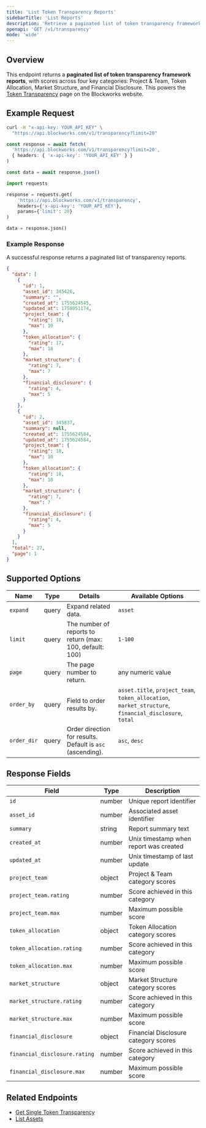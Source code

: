 ```yaml
---
title: 'List Token Transparency Reports'
sidebarTitle: 'List Reports'
description: 'Retrieve a paginated list of token transparency framework scores and ratings'
openapi: 'GET /v1/transparency'
mode: 'wide'
---
```


## Overview

This endpoint returns a **paginated list of token transparency framework reports**, with scores across four key categories: Project & Team, Token Allocation, Market Structure, and Financial Disclosure.
This powers the [Token Transparency](http://blockworks.co//token-transparency) page on the Blockworks website.

## Example Request

<CodeGroup>

```bash cURL
curl -H "x-api-key: YOUR_API_KEY" \
  "https://api.blockworks.com/v1/transparency?limit=20"
```

```typescript TypeScript
const response = await fetch(
  'https://api.blockworks.com/v1/transparency?limit=20',
  { headers: { 'x-api-key': 'YOUR_API_KEY' } }
)

const data = await response.json()
```

```python Python
import requests

response = requests.get(
    'https://api.blockworks.com/v1/transparency',
    headers={'x-api-key': 'YOUR_API_KEY'},
    params={'limit': 20}
)

data = response.json()
```

</CodeGroup>

### Example Response

A successful response returns a paginated list of transparency reports.

```json
{
  "data": [
    {
      "id": 1,
      "asset_id": 345426,
      "summary": "",
      "created_at": 1755624545,
      "updated_at": 1758051174,
      "project_team": {
        "rating": 10,
        "max": 10
      },
      "token_allocation": {
        "rating": 17,
        "max": 18
      },
      "market_structure": {
        "rating": 7,
        "max": 7
      },
      "financial_disclosure": {
        "rating": 4,
        "max": 5
      }
    },
    {
      "id": 2,
      "asset_id": 345837,
      "summary": null,
      "created_at": 1755624584,
      "updated_at": 1755624584,
      "project_team": {
        "rating": 10,
        "max": 10
      },
      "token_allocation": {
        "rating": 18,
        "max": 18
      },
      "market_structure": {
        "rating": 7,
        "max": 7
      },
      "financial_disclosure": {
        "rating": 4,
        "max": 5
      }
    }
  ],
  "total": 27,
  "page": 1
}
```

## Supported Options

| Name | Type | Details | Available Options |
| - | - | - | - |
| `expand` | query | Expand related data. | `asset` |
| `limit` | query | The number of reports to return (max: 100, default: 100) | `1-100` |
| `page` | query | The page number to return. | any numeric value |
| `order_by` | query | Field to order results by. | `asset.title`, `project_team`, `token_allocation`, `market_structure`, `financial_disclosure`, `total` |
| `order_dir` | query | Order direction for results. Default is `asc` (ascending). | `asc`, `desc` |

## Response Fields

| Field | Type | Description |
|---|---|---|
| `id` | number | Unique report identifier |
| `asset_id` | number | Associated asset identifier |
| `summary` | string | Report summary text |
| `created_at` | number | Unix timestamp when report was created |
| `updated_at` | number | Unix timestamp of last update |
| `project_team` | object | Project & Team category scores |
| `project_team.rating` | number | Score achieved in this category |
| `project_team.max` | number | Maximum possible score |
| `token_allocation` | object | Token Allocation category scores |
| `token_allocation.rating` | number | Score achieved in this category |
| `token_allocation.max` | number | Maximum possible score |
| `market_structure` | object | Market Structure category scores |
| `market_structure.rating` | number | Score achieved in this category |
| `market_structure.max` | number | Maximum possible score |
| `financial_disclosure` | object | Financial Disclosure category scores |
| `financial_disclosure.rating` | number | Score achieved in this category |
| `financial_disclosure.max` | number | Maximum possible score |

## Related Endpoints

- [Get Single Token Transparency](/api-reference/token-transparency/get-single)
- [List Assets](/api-reference/assets/list)

